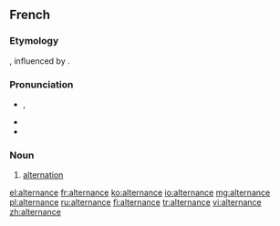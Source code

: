 ==French==

===Etymology===
{{suffix|alterner|ance|lang=fr}}, influenced by {{etyl|la|fr}} {{term|alternatio||lang=la}}.

===Pronunciation===
* {{IPA|/al.tɛʁ.nɑ̃s/|lang=fr}}, {{X-SAMPA|/al.tER.nA~s/|lang=fr}}
* {{homophones|alternances|lang=fr}}
* {{hyphenation|al|ter|nance|lang=fr}}

===Noun===
{{fr-noun|f}}

# [[alternation]]

[[el:alternance]]
[[fr:alternance]]
[[ko:alternance]]
[[io:alternance]]
[[mg:alternance]]
[[pl:alternance]]
[[ru:alternance]]
[[fi:alternance]]
[[tr:alternance]]
[[vi:alternance]]
[[zh:alternance]]